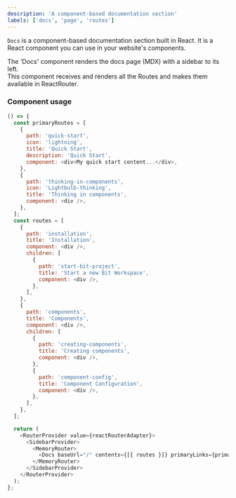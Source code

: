 ```yaml
---
description: 'A component-based documentation section'
labels: ['docs', 'page', 'routes']
---
```



`Docs` is a component-based documentation section built in React. It is a React component you can use in your website's components.

The 'Docs' component renders the docs page (MDX) with a sidebar to its left.  
This component receives and renders all the Routes and makes them available in ReactRouter.

### Component usage

```js live
() => {
  const primaryRoutes = [
    {
      path: 'quick-start',
      icon: 'lightning',
      title: 'Quick Start',
      description: 'Quick Start',
      component: <div>My quick start content...</div>,
    },
    {
      path: 'thinking-in-components',
      icon: 'Lightbulb-thinking',
      title: 'Thinking in components',
      component: <div />,
    },
  ];
  const routes = [
    {
      path: 'installation',
      title: 'Installation',
      component: <div />,
      children: [
        {
          path: 'start-bit-project',
          title: 'Start a new Bit Workspace',
          component: <div />,
        },
      ],
    },
    {
      path: 'components',
      title: 'Components',
      component: <div />,
      children: [
        {
          path: 'creating-components',
          title: 'Creating components',
          component: <div />,
        },
        {
          path: 'component-config',
          title: 'Component Configuration',
          component: <div />,
        },
      ],
    },
  ];

  return (
    <RouterProvider value={reactRouterAdapter}>
      <SidebarProvider>
        <MemoryRouter>
          <Docs baseUrl="/" contents={[{ routes }]} primaryLinks={primaryRoutes} />
        </MemoryRouter>
      </SidebarProvider>
    </RouterProvider>
  );
};
```
